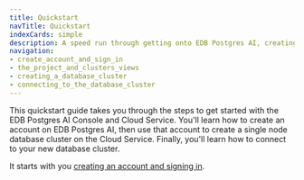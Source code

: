 ```yaml
---
title: Quickstart
navTitle: Quickstart
indexCards: simple
description: A speed run through getting onto EDB Postgres AI, creating a Cloud Service database cluster and connecting to it from your local machine.
navigation:
- create_account_and_sign_in
- the_project_and_clusters_views
- creating_a_database_cluster
- connecting_to_the_database_cluster
---
```


This quickstart guide takes you through the steps to get started with the EDB Postgres AI Console and Cloud Service. You'll learn how to create an account on EDB Postgres AI, then use that account to create a single node database cluster on the Cloud Service. Finally, you'll learn how to connect to your new database cluster.

It starts with you [creating an account and signing in](create_account_and_sign_in).
